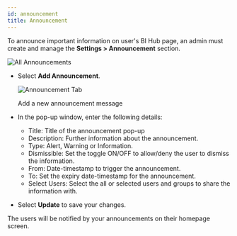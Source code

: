 ```yaml
---
id: announcement
title: Announcement
---
```



To announce important information on user's BI Hub page, an admin must create and manage the **Settings > Announcement** section.

  <div class="center">
    <Zoom>
      <img alt="All Announcements" src={useBaseUrl('doc-images/admin-guide/settings/announcement-lists.png')}/>
    </Zoom>
  </div>

* Select **Add Announcement**.

  <div class="center">
    <Zoom>
      <img alt="Announcement Tab" src={useBaseUrl('doc-images/admin-guide/settings/announcement.png')}/>
    </Zoom>
    <p>Add a new announcement message</p>
  </div>

* In the pop-up window, enter the following details:
  
  * Title: Title of the announcement pop-up
  * Description: Further information about the announcement.
  * Type: Alert, Warning or Information.
  * Dismissible: Set the toggle ON/OFF to allow/deny the user to dismiss the information.
  * From: Date-timestamp to trigger the announcement.
  * To: Set the expiry date-timestamp for the announcement.
  * Select Users: Select the all or selected users and groups to share the information with.

* Select **Update** to save your changes.

The users will be notified by your announcements on their homepage screen.
